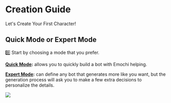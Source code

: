 # Creation Guide

Let's Create Your First Character!

## Quick Mode or Expert Mode

0️⃣ Start by choosing a mode that you prefer.

**[Quick Mode](/howto/emochi/quick-mode):** allows you to quickly build a bot with Emochi helping.

**[Expert Mode](/howto/emochi/expert-mode):** can define any bot that generates more like you want,
but the generation process will ask you to make a few extra decisions
to personalize the details.

![](/emochi/1.jpg)
